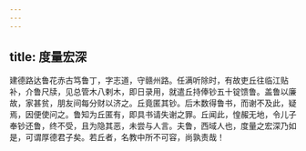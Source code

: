 ```yaml
---
---
---
```

title: 度量宏深
---




建德路达鲁花赤古笃鲁丁，字志道，守赣州路。任满听除时，有故吏丘往临江贴补，介鲁尺牍，见总管木八剌木，即日录用，就遣丘持俸钞五十锭馈鲁。盖鲁以廉故，家甚贫，朋友间每分财以济之。丘竟匿其钞。后木数得鲁书，而谢不及此，疑焉，因便使问之。鲁知为丘匿有，即具书请失谢之罪。丘闻此，惶赧无地，令儿子奉钞还鲁，终不受，且为隐其恶，未尝与人言。夫鲁，西域人也，度量之宏深乃如是，可谓厚德君子矣。若丘者，名教中所不可容，尚孰责哉！